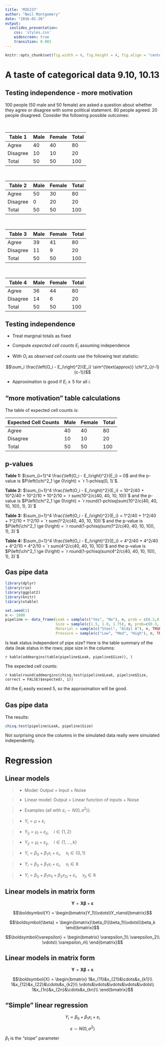 ```yaml
---
title: 'MIE237'
author: "Neil Montgomery"
date: "2016-01-26"
output: 
  ioslides_presentation: 
    css: 'styles.css' 
    widescreen: true 
    transition: 0.001
---
```

\newcommand{\Var}[1]{\text{Var}\left( #1 \right)}
\newcommand{\E}[1]{E\left( #1 \right)}
\newcommand{\Sample}[1]{#1_1,\ldots,#1_n}
\newcommand{\od}[2]{\overline #1_{#2\cdot}}
\newcommand{\flist}[2]{\{#1_1, #1_2, \ldots, #1_#2\}}
\newcommand{\samp}[2]{#1_1, #1_2, \ldots, #1_#2}
\renewcommand{\bar}[1]{\overline{#1}}
\newcommand{\ve}{\varepsilon}


```r
knitr::opts_chunk$set(fig.width = 4, fig.height = 4, fig.align = "center")
```

# A taste of categorical data 9.10, 10.13

## Testing independence - more motivation { .build }

100 people (50 male and 50 female) are asked a question about whether they agree or disagree with some political statement. 80 people agreed. 20 people disagreed. Consider the following possible outcomes:

<div class="columns-2">
&nbsp;

Table 1  |  Male  |  Female  | Total
---------|--------|----------|-------
Agree    |   40   |    40    |  80      
Disagree |   10   |    10    |  20     
Total    |   50   |    50    |  100

&nbsp;

Table 2  |  Male  |  Female  | Total
---------|--------|----------|-------
Agree    |   50   |    30    |  80      
Disagree |    0   |    20    |  20     
Total    |   50   |    50    |  100

&nbsp;

Table 3  |  Male  |  Female  | Total
---------|--------|----------|-------
Agree    |   39   |    41    |  80      
Disagree |   11   |     9    |  20     
Total    |   50   |    50    |  100

&nbsp;

Table 4  |  Male  |  Female  | Total
---------|--------|----------|-------
Agree    |   36   |    44    |  80      
Disagree |   14   |     6    |  20     
Total    |   50   |    50    |  100
</div>

## Testing independence

* Treat marginal totals as fixed

* Compute *expected cell counts* $E_i$ assuming independence

* With $O_i$ as *observed cell counts* use the following test statistic:

$$\sum_i \frac{\left(O_i - E_i\right)^2}{E_i} \sim^{\text{approx}} \chi^2_{(r-1)(c-1)}$$

* Approximation is good if $E_i \ge 5$ for all $i$. 

## "more motivation" table calculations 

The table of expected cell counts is:

Expected Cell Counts |  Male  |  Female  | Total
-----|--------|----------|-------
Agree    |   40   |    40    |  80      
Disagree |   10   |    10    |  20     
Total    |   50   |    50    |  100

## p-values { .build }

**Table 1:** $\sum_{i=1}^4 \frac{\left(O_i - E_i\right)^2}{E_i} = 0$ and the p-value is $P\left(\chi^2_1 \ge 0\right) =  `r 1-pchisq(0, 1)`$.

**Table 2:** $\sum_{i=1}^4 \frac{\left(O_i - E_i\right)^2}{E_i} = 10^2/40 + 10^2/40 + 10^2/10 + 10^2/10 = `r sum(10^2/c(40, 40, 10, 10))`$ and the p-value is $P\left(\chi^2_1 \ge 0\right) =  `r round(1-pchisq(sum(10^2/c(40, 40, 10, 10)), 1), 3)`$

**Table 3:** $\sum_{i=1}^4 \frac{\left(O_i - E_i\right)^2}{E_i} = 1^2/40 + 1^2/40 + 1^2/10 + 1^2/10 = `r sum(1^2/c(40, 40, 10, 10))`$ and the p-value is $P\left(\chi^2_1 \ge 0\right) =  `r round(1-pchisq(sum(1^2/c(40, 40, 10, 10)), 1), 3)`$

**Table 4:** $\sum_{i=1}^4 \frac{\left(O_i - E_i\right)^2}{E_i} = 4^2/40 + 4^2/40 + 4^2/10 + 4^2/10 = `r sum(4^2/c(40, 40, 10, 10))`$ and the p-value is $P\left(\chi^2_1 \ge 0\right) =  `r round(1-pchisq(sum(4^2/c(40, 40, 10, 10)), 1), 3)`$

## Gas pipe data { .build }

```r
library(dplyr)
library(rio)
library(ggplot2)
library(knitr)
library(xtable)

set.seed(1)
n <- 1000
pipeline <- data_frame(Leak = sample(c("Yes", "No"), n, prob = c(0.2,0.8), TRUE),
                       Size = sample(c(1.5, 1.0, 1.75), n, prob=c(0.3, 0.4, 0.3), TRUE),
                       Material = sample(c("Steel", "Aldyl A"), n, TRUE),
                       Pressure = sample(c("Low", "Med", "High"), n, TRUE))
```

Is leak status independent of pipe size? Here is the table summary of the data (leak status in the rows; pipe size in the columns:

`r kable(addmargins(table(pipeline$Leak, pipeline$Size)), )`

The expected cell counts:

`r kable(round(addmargins(chisq.test(pipeline$Leak, pipeline$Size, correct = FALSE)$expected), 1))`

All the $E_i$ easily exceed 5, so the approximation will be good.

## Gas pipe data

The results:

```r
chisq.test(pipeline$Leak, pipeline$Size)
```

Not surprising since the columns in the simulated data really were simulated independently. 

# Regression

## Linear models 

>* Model: Output = Input + Noise

>* Linear model: Output = Linear function of inputs + Noise

>* Examples (all with $\varepsilon_i \sim N(0, \sigma^2)$):

>* $Y_i = \mu + \varepsilon_i$

>* $Y_{ij} = \mu_i + \varepsilon_{ij},\quad i\in\{1,2\}$

>* $Y_{ij} = \mu_i + \varepsilon_{ij},\quad i\in\{1,\ldots, k\}$

>* $Y_{i} = \beta_0 + \beta_1 x_i + \varepsilon_{i},\quad x_i\in\{0,1\}$

>* $Y_{i} = \beta_0 + \beta_1 x_i + \varepsilon_{i},\quad x_i\in\mathbb{R}$

>* $Y_{i} = \beta_0 + \beta_1 x_{1i} 
+\beta_2 x_{2i}+ \varepsilon_{i},\quad x_{ji}\in\mathbb{R}$

## Linear models in matrix form

$$\boldsymbol{Y} = \boldsymbol X\boldsymbol{\beta}+\boldsymbol{\varepsilon}$$

<div class="columns-2">
$$\boldsymbol{Y} = \begin{bmatrix}Y_1\\\vdots\\Y_n\end{bmatrix}$$

$$\boldsymbol{\beta} = 
\begin{bmatrix}\beta_0\\\beta_1\\\vdots\\\beta_k
\end{bmatrix}$$

$$\boldsymbol{\varepsilon} = 
\begin{bmatrix}
\varepsilon_1\\
\varepsilon_2\\
\vdots\\
\varepsilon_n\\
\end{bmatrix}$$ 
</div>

## Linear models in matrix form

$$\boldsymbol{Y} = \boldsymbol X\boldsymbol{\beta}+\boldsymbol{\varepsilon}$$

$$\boldsymbol{X} = 
\begin{bmatrix}
1&x_{11}&x_{21}&\cdots&x_{k1}\\
1&x_{12}&x_{22}&\cdots&x_{k2}\\
\vdots&\vdots&\vdots&\vdots&\vdots\\
1&x_{1n}&x_{2n}&\cdots&x_{kn}\\
\end{bmatrix}$$

## "Simple" linear regression

$$Y_i = \beta_0 + \beta_1 x_i + \ve_i$$

$$\ve \sim N(0,\sigma^2)$$

$\beta_1$ is the "slope" parameter
